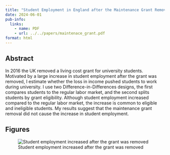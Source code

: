 ```yaml
---
title: "Student Employment in England after the Maintenance Grant Removal"
date: 2024-06-01
pub-info:
  links:
    - name: PDF
    - url: ../../papers/maintenace_grant.pdf
format: html
---
```


## Abstract

In 2016 the UK removed a living cost grant for university students. Motivated by a large increase in student employment after the grant was removed, I estimate whether the loss in income pushed students to work during university. I use two Difference-in-Differences designs, the first compares students to the regular labor market, and the second splits students by grant eligibility. Although student employment increased compared to the regular labor market, the increase is common to eligible and ineligible students. My results suggest that the maintenance grant removal did not cause the increase in student employment.

## Figures

![Student employment increased after the grant was removed](../../img/employment_ts.png)

